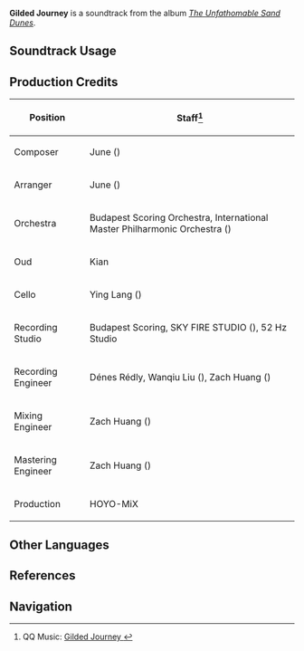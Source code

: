 {{Soundtrack Infobox
|title          = Gilded Journey
|image          = The Unfathomable Sand Dunes.png
|album          = The Unfathomable Sand Dunes
|disc           = 1
|number         = 37
|featured       =
|featured2      =
|featured3      =
|featured_disc  =
|featured_disc2 =
|featured_disc3 =
|youtube_id     = gBf3Vrelk04
|spotify_id     = 4Xg4bs8qe4Z12NMwyH2Xwe
|previous       = Realms of Amnesia
|next           = Ocean of Grains
}}
'''Gilded Journey''' is a soundtrack from the album ''[[The Unfathomable Sand Dunes]]''.

==Soundtrack Usage==
{{Soundtrack Usage
|quest    = 
|location = Desert of Hadramaveth//day
|domain   = 
}}

==Production Credits==
{| class="wikitable"
! Position
! Staff<ref>QQ Music: [https://y.qq.com/n/ryqq/songDetail/0038MsgX0MgbiG Gilded Journey {{zh|镀金的旅途}}]</ref>
|-
! Composer
| June ({{zh|刘越}})
|-
! Arranger
| June ({{zh|刘越}})
|-
! Orchestra
| Budapest Scoring Orchestra, International Master Philharmonic Orchestra ({{zh| 国际首席爱乐乐团}})
|-
! Oud
| Kian
|-
! Cello
| Ying Lang ({{zh|郎莹}})
|-
! Recording Studio
| Budapest Scoring, SKY FIRE STUDIO ({{zh|九紫天诚录音棚}}), 52&nbsp;Hz Studio
|-
! Recording Engineer
| Dénes Rédly, Wanqiu Liu ({{zh|刘婉秋}}), Zach Huang ({{zh|黄巍}})
|-
! Mixing Engineer
| Zach Huang ({{zh|黄巍}})
|-
! Mastering Engineer
| Zach Huang ({{zh|黄巍}})
|-
! Production
| HOYO-MiX
|}
<!--
==Gallery==
<gallery>
</gallery>
-->
==Other Languages==
{{Other Languages
|en      = Gilded Journey
|zhs     = 镀金的旅途
|zhs_rm  = Dùjīn de Lǚtú
|zht     = 鍍金的旅途
|zht_rm  = Dùjīn de Lǚtú
|zh_tl   = Gilded Journey
|ja      = 金色に輝く旅
|ja_rm   = Kin'iro ni Kagayaku Tabi
|ja_tl   = 
}}

==References==
{{Reflist}}

==Navigation==
{{Soundtrack Navbox|The Unfathomable Sand Dunes}}